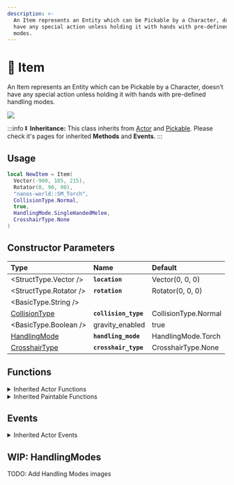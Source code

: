 ```yaml
---
description: >-
  An Item represents an Entity which can be Pickable by a Character, doesn’t
  have any special action unless holding it with hands with pre-defined handling
  modes.
---
```


# 🔦 Item

An Item represents an Entity which can be Pickable by a Character, doesn’t have any special action unless holding it with hands with pre-defined handling modes.


![](/img/docs/torch.png)

:::info
⏬ **Inheritance:** This class inherits from [Actor](/docs/scripting-reference/base-classes/actor) and [Pickable](/docs/scripting-reference/base-classes/pickable). Please check it's pages for inherited **Methods** and **Events**.
:::

## Usage


```lua
local NewItem = Item(
  Vector(-900, 185, 215),
  Rotator(0, 90, 90),
  "nanos-world::SM_Torch",
  CollisionType.Normal,
  true,
  HandlingMode.SingleHandedMelee,
  CrosshairType.None
)
```

## Constructor Parameters

| **Type** | **Name** | **Default** |
| :--- | :--- | :--- |
| <StructType.Vector /> | **`location`** | Vector\(0, 0, 0\) |
| <StructType.Rotator /> | **`rotation`** | Rotator\(0, 0, 0\) |
| <BasicType.String /> |  |
| [CollisionType](/docs/scripting-reference/glossary/enums#collisiontype) | **`collision_type`** | CollisionType.Normal |
| <BasicType.Boolean /> | gravity\_enabled | true |
| [HandlingMode](/docs/scripting-reference/glossary/enums#handlingmode) | **`handling_mode`** | HandlingMode.Torch |
| [CrosshairType](/docs/scripting-reference/glossary/enums#crosshairtype) | **`crosshair_type`** | CrosshairType.None |

## Functions


<details><summary>Inherited Actor Functions</summary><BaseActorFunctions /></details>
<details><summary>Inherited Paintable Functions</summary><BasePaintableFunctions /></details>

## Events


<details><summary>Inherited Actor Events</summary><BaseActorEvents /></details>

## WIP: HandlingModes

TODO: Add Handling Modes images

